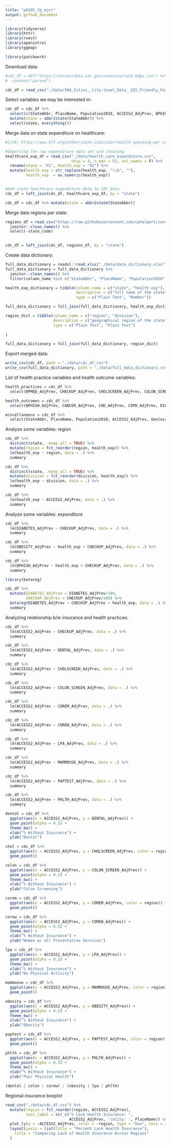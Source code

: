 ```yaml
---
title: "p8105_fp_mjcr"
output: github_document
---
```


```r

library(tidyverse)
library(httr)
library(rvest)
library(openintro)
library(ggmap)

library(patchwork)


```

Download data:

```r
#cdc_df = GET("https://chronicdata.cdc.gov/resource/ta23-kdpu.csv") %>%
#  content("parsed") 

cdc_df = read_csv("./data/500_Cities__City-level_Data__GIS_Friendly_Format___2016_release.csv")

```

Select variables we may be interested in:

```r

cdc_df = cdc_df %>%
  select(c(StateAbbr, PlaceName, Population2010, ACCESS2_AdjPrev, BPHIGH_AdjPrev, BPMED_AdjPrev, CANCER_AdjPrev, CHD_AdjPrev, CHECKUP_AdjPrev, CHOLSCREEN_AdjPrev, COLON_SCREEN_AdjPrev, COPD_AdjPrev,COREM_AdjPrev, COREW_AdjPrev, DENTAL_AdjPrev, DIABETES_AdjPrev, HIGHCHOL_AdjPrev, LPA_AdjPrev, MAMMOUSE_AdjPrev, OBESITY_AdjPrev, PAPTEST_AdjPrev, PHLTH_AdjPrev, STROKE_AdjPrev, Geolocation)) %>% 
  mutate(state = abbr2state(StateAbbr)) %>%
  select(state, everything())

```

Merge data on state expenditure on healthcare:

```r
#link: https://www.kff.org/other/state-indicator/health-spending-per-capita/?currentTimeframe=0&sortModel=%7B%22colId%22:%22Location%22,%22sort%22:%22asc%22%7D

#Importing the raw expenditure data set and cleaning
healthcare_exp_df = read_csv("./data/health_care_expenditure.csv", 
                             skip = 4, n_max = 51, col_names = F) %>%
  rename(state = "X1", health_exp = "X2") %>%
  mutate(health_exp = str_replace(health_exp, "\\$", ""),
         health_exp  = as.numeric(health_exp))


#Add state healthcare expenditure data to CDC data
cdc_df = left_join(cdc_df, healthcare_exp_df, by = "state")

cdc_df = cdc_df %>% mutate(state = abbr2state(StateAbbr))

```

Merge data regions per state:

```r
regions_df = read_csv("https://raw.githubusercontent.com/cphalpert/census-regions/master/us%20census%20bureau%20regions%20and%20divisions.csv") %>%
  janitor::clean_names() %>%
  select(-state_code)
  

cdc_df = left_join(cdc_df, regions_df, by = "state")
```

Create data dictionary:

```r
full_data_dictionary = readxl::read_xlsx("./data/data_dictionary.xlsx") 
full_data_dictionary = full_data_dictionary %>%
  janitor::clean_names() %>%
  filter(column_name %in% c("StateAbbr", "PlaceName", "Population2010", "ACCESS2_AdjPrev", "BPHIGH_AdjPrev", "BPMED_AdjPrev", "CANCER_AdjPrev", "CHD_AdjPrev", "CHECKUP_AdjPrev", "CHOLSCREEN_AdjPrev", "COLON_SCREEN_AdjPrev", "COPD_AdjPrev", "COREM_AdjPrev", "COREW_AdjPrev", "DENTAL_AdjPrev", "DIABETES_AdjPrev", "HIGHCHOL_AdjPrev", "LPA_AdjPrev", "MAMMOUSE_AdjPrev", "OBESITY_AdjPrev", "PAPTEST_AdjPrev", "PHLTH_AdjPrev", "STROKE_AdjPrev", "Geolocation"))

health_exp_dictionary = tibble(column_name = c("state", "health_exp"),
                               description = c("full name of the state", "total healthcare expenditures per capita by state in 2014"),
                               type = c("Plain Text", "Number"))

full_data_dictionary = full_join(full_data_dictionary, health_exp_dictionary)

region_dict = tibble(column_name = c("region", "division"),
                     description = c("geographical region of the state", "more specific division within the region"),
                     type = c("Plain Text", "Plain Text")
  
)

full_data_dictionary = full_join(full_data_dictionary, region_dict)
```

Export merged data:

```r
write_csv(cdc_df, path = "./data/cdc_df.csv")
write_csv(full_data_dictionary, path = "./data/full_data_dictionary.csv")
```


List of health practice variables and health outcome variables:

```r
health_practices = cdc_df %>%
  select(BPMED_AdjPrev, CHECKUP_AdjPrev, CHOLSCREEN_AdjPrev, COLON_SCREEN_AdjPrev, COREM_AdjPrev, COREW_AdjPrev, DENTAL_AdjPrev, LPA_AdjPrev, MAMMOUSE_AdjPrev, PAPTEST_AdjPrev)

health_outcomes = cdc_df %>%
  select(BPHIGH_AdjPrev, CANCER_AdjPrev, CHD_AdjPrev, COPD_AdjPrev, DIABETES_AdjPrev, HIGHCHOL_AdjPrev, OBESITY_AdjPrev, PHLTH_AdjPrev, STROKE_AdjPrev)

miscellaneous = cdc_df %>%
  select(StateAbbr, PlaceName, Population2010, ACCESS2_AdjPrev, Geolocation, state, health_exp, region, division)
```




Analyze some variables: region

```r

cdc_df %>%
  distinct(state, .keep_all = TRUE) %>%
  mutate(region = fct_reorder(region, health_exp)) %>%
  lm(health_exp ~ region, data = .) %>%
  summary

cdc_df %>%
  distinct(state, .keep_all = TRUE) %>%
  mutate(division = fct_reorder(division, health_exp)) %>%
  lm(health_exp ~ division, data = .) %>%
  summary

cdc_df %>%
  lm(health_exp ~ ACCESS2_AdjPrev, data = .) %>%
  summary


```


Analyze some variables: expenditure

```r
cdc_df %>%
  lm(DIABETES_AdjPrev ~ CHECKUP_AdjPrev, data = .) %>%
  summary

cdc_df %>%
  lm(OBESITY_AdjPrev ~ health_exp + CHECKUP_AdjPrev, data = .) %>%
  summary

cdc_df %>%
  lm(BPHIGH_AdjPrev ~ health_exp + CHECKUP_AdjPrev, data = .) %>%
  summary

library(betareg)

cdc_df %>%
  mutate(DIABETES_AdjPrev = DIABETES_AdjPrev/100,
         CHECKUP_AdjPrev = CHECKUP_AdjPrev/100) %>%
  betareg(DIABETES_AdjPrev ~ CHECKUP_AdjPrev + health_exp, data = .) %>%
  summary


```


Analyzing relationship b/w insurance and health practices:

```r
cdc_df %>%
  lm(ACCESS2_AdjPrev ~ CHECKUP_AdjPrev, data = .) %>%
  summary

cdc_df %>%
  lm(ACCESS2_AdjPrev ~ DENTAL_AdjPrev, data = .) %>%
  summary

cdc_df %>%
  lm(ACCESS2_AdjPrev ~ CHOLSCREEN_AdjPrev, data = .) %>%
  summary

cdc_df %>%
  lm(ACCESS2_AdjPrev ~ COLON_SCREEN_AdjPrev, data = .) %>%
  summary

cdc_df %>%
  lm(ACCESS2_AdjPrev ~ COREM_AdjPrev, data = .) %>%
  summary

cdc_df %>%
  lm(ACCESS2_AdjPrev ~ COREW_AdjPrev, data = .) %>%
  summary

cdc_df %>%
  lm(ACCESS2_AdjPrev ~ LPA_AdjPrev, data = .) %>%
  summary

cdc_df %>%
  lm(ACCESS2_AdjPrev ~ MAMMOUSE_AdjPrev, data = .) %>%
  summary

cdc_df %>%
  lm(ACCESS2_AdjPrev ~ PAPTEST_AdjPrev, data = .) %>%
  summary

cdc_df %>%
  lm(ACCESS2_AdjPrev ~ PHLTH_AdjPrev, data = .) %>%
  summary
```


```r
dental = cdc_df %>% 
  ggplot(aes(x = ACCESS2_AdjPrev, y = DENTAL_AdjPrev)) + 
  geom_point(alpha = 0.5) + 
  theme_bw() +
  xlab("% Without Insurance") +
  ylab("Dental")

chol = cdc_df %>% 
  ggplot(aes(x = ACCESS2_AdjPrev, y = CHOLSCREEN_AdjPrev, color = region)) + 
  geom_point()

colon = cdc_df %>% 
  ggplot(aes(x = ACCESS2_AdjPrev, y = COLON_SCREEN_AdjPrev)) + 
  geom_point(alpha = 0.5) + 
  theme_bw() +
  xlab("% Without Insurance") +
  ylab("Colon Screening")

corem = cdc_df %>% 
  ggplot(aes(x = ACCESS2_AdjPrev, y = COREM_AdjPrev, color = region)) + 
  geom_point()

corew = cdc_df %>% 
  ggplot(aes(x = ACCESS2_AdjPrev, y = COREW_AdjPrev)) + 
  geom_point(alpha = 0.5) + 
  theme_bw() +
  xlab("% Without Insurance") +
  ylab("Women w/ all Preventative Services")

lpa = cdc_df %>% 
  ggplot(aes(x = ACCESS2_AdjPrev, y = LPA_AdjPrev)) + 
  geom_point(alpha = 0.5) + 
  theme_bw() +
  xlab("% Without Insurance") +
  ylab("No Physical Activity")

mammouse = cdc_df %>% 
  ggplot(aes(x = ACCESS2_AdjPrev, y = MAMMOUSE_AdjPrev, color = region)) + 
  geom_point()

obesity = cdc_df %>% 
  ggplot(aes(x = ACCESS2_AdjPrev, y = OBESITY_AdjPrev)) + 
  geom_point(alpha = 0.5) + 
  theme_bw() +
  xlab("% Without Insurance") +
  ylab("Obesity")

paptest = cdc_df %>% 
  ggplot(aes(x = ACCESS2_AdjPrev, y = PAPTEST_AdjPrev, color = region)) + 
  geom_point()

phlth = cdc_df %>% 
  ggplot(aes(x = ACCESS2_AdjPrev, y = PHLTH_AdjPrev)) + 
  geom_point(alpha = 0.5) + 
  theme_bw() +
  xlab("% Without Insurance") +
  ylab("Poor Physical Health")

(dental | colon | corew) / (obesity | lpa | phlth)
```

Regional insurance boxplot

```r
read_csv("./data/cdc_df.csv") %>%
  mutate(region = fct_reorder(region, ACCESS2_AdjPrev),
         text_label = str_c("% Lack Health Insurance: ", 
                            ACCESS2_AdjPrev, '\nCity: ', PlaceName)) %>%
  plot_ly(y = ~ACCESS2_AdjPrev, color = ~region, type = "box", text = ~text_label) %>%
  layout(yaxis = list(title = "Percent Lack Health Insurance"),
    title = "Comparing Lack of Health Insurance Across Regions"
  )
```


